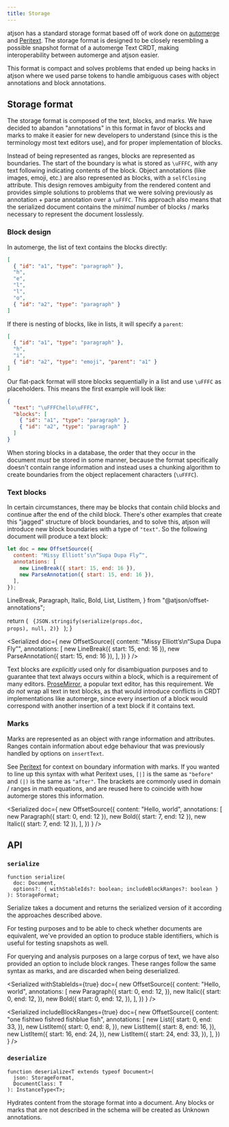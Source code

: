```yaml
---
title: Storage
---
```


atjson has a standard storage format based off of work done on [automerge](https://automerge.org) and [Peritext](https://www.inkandswitch.com/peritext/). The storage format is designed to be closely resembling a possible snapshot format of a automerge Text CRDT, making interoperability between automerge and atjson easier.

This format is compact and solves problems that ended up being hacks in atjson where we used parse tokens to handle ambiguous cases with object annotations and block annotations.

## Storage format

The storage format is composed of the text, blocks, and marks. We have decided to abandon "annotations" in this format in favor of blocks and marks to make it easier for new developers to understand (since this is the terminology most text editors use), and for proper implementation of blocks.

Instead of being represented as ranges, blocks are represented as boundaries. The start of the boundary is what is stored as `\uFFFC`, with any text following indicating contents of the block. Object annotations (like images, emoji, etc.) are also represented as blocks, with a `selfClosing` attribute. This design removes ambiguity from the rendered content and provides simple solutions to problems that we were solving previously as annotation + parse annotation over a `\uFFFC`. This approach also means that the serialized document contains the _minimal_ number of blocks / marks necessary to represent the document losslessly.

### Block design

In automerge, the list of text contains the blocks directly:

```json
[
  { "id": "a1", "type": "paragraph" },
  "h",
  "e",
  "l",
  "l",
  "o",
  { "id": "a2", "type": "paragraph" }
]
```

If there is nesting of blocks, like in lists, it will specify a `parent`:

```json
[
  { "id": "a1", "type": "paragraph" },
  "h",
  "i",
  { "id": "a2", "type": "emoji", "parent": "a1" }
]
```

Our flat-pack format will store blocks sequentially in a list and use `\uFFFC` as placeholders. This means the first example will look like:

```json
{
  "text": "\uFFFChello\uFFFC",
  "blocks": [
    { "id": "a1", "type": "paragraph" },
    { "id": "a2", "type": "paragraph" }
  ]
}
```

When storing blocks in a database, the order that they occur in the document _must_ be stored in some manner, because the format specifically doesn't contain range information and instead uses a chunking algorithm to create boundaries from the object replacement characters (`\uFFFC`).

### Text blocks

In certain circumstances, there may be blocks that contain child blocks and continue after the end of the child block. There's other examples that create this "jagged" structure of block boundaries, and to solve this, atjson will introduce new block boundaries with a type of `"text"`. So the following document will produce a text block:

```js
let doc = new OffsetSource({
  content: "Missy Elliott’s\n“Supa Dupa Fly”",
  annotations: [
    new LineBreak({ start: 15, end: 16 }),
    new ParseAnnotation({ start: 15, end: 16 }),
  ],
});
```

  LineBreak,
  Paragraph,
  Italic,
  Bold,
  List,
  ListItem,
} from "@atjson/offset-annotations";

  return (
    <code language="json">
      {JSON.stringify(serialize(props.doc, props), null, 2)}
    </code>
  );
}

<Serialized
  doc={
    new OffsetSource({
      content: "Missy Elliott’s\n“Supa Dupa Fly”",
      annotations: [
        new LineBreak({ start: 15, end: 16 }),
        new ParseAnnotation({ start: 15, end: 16 }),
      ],
    })
  }
/>

Text blocks are _explicitly_ used only for disambiguation purposes and to guarantee that text always occurs within a block, which is a requirement of many editors. [ProseMirror](https://prosemirror.net/), a popular text editor, has this requirement. We _do not_ wrap all text in text blocks, as that would introduce conflicts in CRDT implementations like automerge, since every insertion of a block would correspond with another insertion of a text block if it contains text.

### Marks

Marks are represented as an object with range information and attributes. Ranges contain information about edge behaviour that was previously handled by options on `insertText`.

See [Peritext](https://www.inkandswitch.com/peritext/#generating-inline-formatting-operations) for context on boundary information with marks. If you wanted to line up this syntax with what Peritext uses, `[|]` is the same as `"before"` and `(|)` is the same as `"after"`. The brackets are commonly used in domain / ranges in math equations, and are reused here to coincide with how automerge stores this information.

<Serialized
  doc={
    new OffsetSource({
      content: "Hello, world",
      annotations: [
        new Paragraph({ start: 0, end: 12 }),
        new Bold({ start: 7, end: 12 }),
        new Italic({ start: 7, end: 12 }),
      ],
    })
  }
/>

## API

### `serialize`

```tsx
function serialize(
  doc: Document,
  options?: { withStableIds?: boolean; includeBlockRanges?: boolean }
): StorageFormat;
```

Serialize takes a document and returns the serialized version of it according the approaches described above.

For testing purposes and to be able to check whether documents are equivalent, we've provided an option to produce stable identifiers, which is useful for testing snapshots as well.

For querying and analysis purposes on a large corpus of text, we have also provided an option to include block ranges. These ranges follow the same syntax as marks, and are discarded when being deserialized.

<Serialized
  withStableIds={true}
  doc={
    new OffsetSource({
      content: "Hello, world",
      annotations: [
        new Paragraph({
          start: 0,
          end: 12,
        }),
        new Italic({
          start: 0,
          end: 12,
        }),
        new Bold({
          start: 0,
          end: 12,
        }),
      ],
    })
  }
/>

<Serialized
  includeBlockRanges={true}
  doc={
    new OffsetSource({
      content: "one fishtwo fishred fishblue fish",
      annotations: [
        new List({
          start: 0,
          end: 33,
        }),
        new ListItem({
          start: 0,
          end: 8,
        }),
        new ListItem({
          start: 8,
          end: 16,
        }),
        new ListItem({
          start: 16,
          end: 24,
        }),
        new ListItem({
          start: 24,
          end: 33,
        }),
      ],
    })
  }
/>

### `deserialize`

```tsx
function deserialize<T extends typeof Document>(
  json: StorageFormat,
  DocumentClass: T
): InstanceType<T>;
```

Hydrates content from the storage format into a document. Any blocks or marks that are not described in the schema will be created as Unknown annotations.
